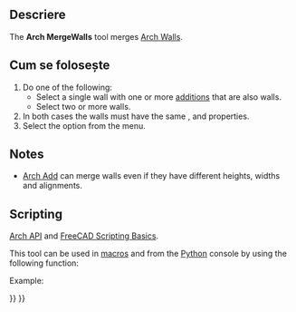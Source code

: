 <languages/>

<div class="mw-translate-fuzzy">
{{docnav/ro|[[Arch_CloseHoles|Close Holes]]|[[Arch_Check|Check]]|[[Arch_Workbench|Arch]]|IconL=Arch_CloseHoles.svg |IconC=Workbench_Arch.svg |IconR=Arch_Check.svg}}
</div>

{{VeryImportantMessage|THIS COMMAND IS PART OF THE INTEGRATED [[BIM_Workbench|BIM WORKBENCH]] IN V1.0<br>
This page has been updated for that version.}}

<div class="mw-translate-fuzzy">
{{GuiCommand/ro
|Name=Arch MergeWalls|Name/ro=Arch MergeWalls
|MenuLocation=Arch → Utilities → Merge Walls
|Workbenches=[[Arch_Workbench/ro|Arch]]
|SeeAlso=[[Arch Wall/ro]]
}}
</div>

<span id="Description"></span>
==Descriere==

The '''Arch MergeWalls''' tool merges [[Arch_Wall|Arch Walls]].

<span id="Usage"></span>
== Cum se folosește == 

# Do one of the following:
#* Select a single wall with one or more [[Arch_Add|additions]] that are also walls.
#* Select two or more walls.
# In both cases the walls must have the same {{PropertyData|Height}}, {{PropertyData|Width}} and {{PropertyData|Align}} properties.
# Select the {{MenuCommand|Utils → [[Image:Arch_MergeWalls.svg|16px]] Merge Walls}} option from the menu.

==Notes==

* [[Arch_Add|Arch Add]] can merge walls even if they have different heights, widths and alignments.

== Scripting ==

{{Emphasis|See also:}} [[Arch_API|Arch API]] and [[FreeCAD_Scripting_Basics|FreeCAD Scripting Basics]].

This tool can be used in [[Macros|macros]] and from the [[Python|Python]] console by using the following function:

{{Code|code=
base = joinWalls(walls, delete=False)
}}

Example:

{{Code|code=
import FreeCAD, Draft, Arch

p1 = FreeCAD.Vector(0, 0, 0)
p2 = FreeCAD.Vector(2000, 0, 0)
baseline = Draft.makeLine(p1, p2)
Wall1 = Arch.makeWall(baseline, length=None, width=150, height=2000)
FreeCAD.ActiveDocument.recompute()

Wall2 = Arch.makeWall(None, length=2000, width=200, height=1000)
FreeCAD.ActiveDocument.recompute() 

base = Arch.joinWalls([Wall1, Wall2])
}}


<div class="mw-translate-fuzzy">
{{docnav/ro|[[Arch_CloseHoles|Close Holes]]|[[Arch_Check|Check]]|[[Arch_Workbench|Arch]]|IconL=Arch_CloseHoles.svg |IconC=Workbench_Arch.svg |IconR=Arch_Check.svg}}
</div>

{{BIM_Tools_navi{{#translation:}}}}
{{Userdocnavi{{#translation:}}}}